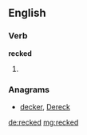 ==English==

===Verb===
'''recked'''

# {{past of|[[reck]]}}

===Anagrams===
* [[decker#English|decker]], [[Dereck#English|Dereck]]

[[de:recked]]
[[mg:recked]]